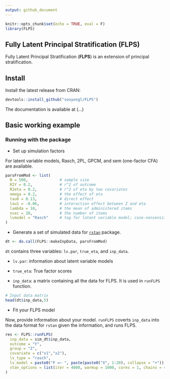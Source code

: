 ```yaml
---
output: github_document
---
```


```r
knitr::opts_chunk$set(echo = TRUE, eval = F)
library(FLPS)
```

## Fully Latent Principal Stratification (FLPS)

Fully Latent Principal Stratification (**FLPS**) is an extension of principal stratification.

## Install

Install the latest release from CRAN:

```r
devtools::install_github("sooyongl/FLPS")
```

The documentation is available at (...)

## Basic working example

### Running with the package

- Set up simulation factors

For latent variable models, Rasch, 2PL, GPCM, and sem (one-factor CFA) are available.

```r
parsFromMod <- list(
  N = 500,              # sample size
  R2Y = 0.2,            # r^2 of outcome
  R2eta = 0.2,          # r^2 of eta by two covariates
  omega = 0.2,          # the effect of eta
  tau0 = 0.13,          # direct effect
  tau1 = -0.06,         # interaction effect between Z and eta
  lambda = 10,          # the mean of administered items
  nsec = 20,            # the number of items
  lvmodel = "Rasch"     # tag for latent variable model; case-nonsensitive
)
```


- Generate a set of simulated data for [`rstan`](https://github.com/stan-dev/rstan) package.

```r
dt <- do.call(FLPS::makeInpData, parsFromMod)
```

`dt` contains three variables: `lv.par`, `true_eta`, and `inp_data`. 

- `lv.par`: information about latent variable models

- `true_eta`: True factor scores

- `inp_data`: a matrix containing all the data for FLPS. It is used in `runFLPS` function.

```r
# Input data matrix
head(dt$inp_data,5)
```

- Fit your FLPS model

Now, provide information about your model. `runFLPS` coverts `inp_data` into the data format for `rstan` given the information, and runs FLPS.

```r
res <- FLPS::runFLPS(
  inp_data = sim_dt$inp_data,
  outcome = "Y",
  group = "Z",
  covariate = c("x1","x2"),
  lv_type = "rasch",
  lv_model = paste0("F =~ ", paste(paste0("X", 1:20), collapse = "+")),
  stan_options = list(iter = 4000, warmup = 1000, cores = 1, chains = 4)
)

```
